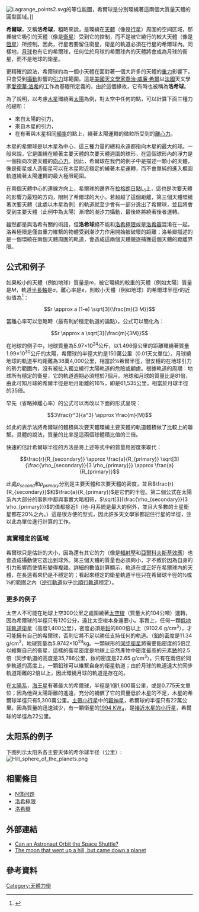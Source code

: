 {{refimprove|time=2016-10-04T09:12:42+00:00}}
[[File:Lagrange_points2.svg|thumb]]的等位能圖，希爾球是分別環繞著這兩個大質量天體的圓型區域。]]
{{航天动力学}}

'''希爾球'''，又稱'''洛希球'''，粗略來說，是環繞在[[天體|天體]]（像是[[行星|行星]]）周圍的空间区域，那裡被它吸引的天體（像是[[衛星|衛星]]）受到它的控制，而不是被它繞行的較大天體（像是[[恆星|恆星]]）所控制。因此，行星若要留住衛星，衛星的軌道必須在行星的希爾球內。同樣地，[[月球|月球]]也有它的希爾球，任何位於月球的希爾球內的天體將會成為月球的衛星，而不是地球的衛星。

更精確的說法，希爾球約為一個小天體在面對著一個大許多的天體的[[引力|重力]]影響下，只會受到[[攝動|攝動]]影響的[[引力|引力]]球範圍。這是[[美國|美國]][[天文學家|天文學家]][[喬治·威廉·希爾|喬治·威廉·希爾]]以[[法國|法國]]天文學家[[愛德華·洛希|愛德華·洛希]]的工作為基礎所定義的，由於這個緣故，它有時也被稱為'''洛希球'''。

為了說明，以考慮[[木星|木星]]環繞著[[太陽|太陽]]為例，對太空中任何的點，可以計算下面三種力的總和：
* 來自太陽的引力，
* 來自木星的引力，
* 在有著與木星相同[[角频率|頻率]]的點上，繞著太陽運轉的微粒所受到的[[離心力|離心力]]。

木星的希爾球是以木星為中心，這三種力量的總和永遠都指向木星的最大的球。一般來說，它是圍繞在繞著主要天體的次要天體週圍的球形，在這個球形內的淨力是一個指向次要天體的[[向心力|向心力]]。因此，希爾球在我們的例子中是描述一顆小的天體，像是衛星或人造衛星可以在木星附近穩定的繞著木星運轉，而不會單純的進入橢圓軌道繞著太陽運轉的最大極限範圍。

在兩個天體中心的連線方向上，希爾球的邊界在[[拉格朗日點|拉格朗日點]]L<sub>1</sub>上，這也是次要天體的影響力最短的方向，限制了希爾球的大小。若超越了這個距離，第三個天體環繞著次要天體（此處以木星為例）的軌道就至少會有一部分逸出了希爾球，並且將會受到主要天體（此例中為太陽）漸增的潮汐力攝動，最後終將繞著後者運轉。

雖然都是與洛希有關的術語，但'''洛希球'''絕不能和[[洛希極限|洛希極限]]或是[[洛希瓣|洛希瓣]]混淆在一起。洛希極限是僅由重力維繫的物體受到潮汐力作用開始被破壞的距離；洛希瓣描述的是一個環繞在兩個天體周圍的軌道，會造成這兩個天體競逐捕獲這個天體的距離界限。

== 公式和例子 ==
如果較小的天體（例如地球）質量是''m''，被它環繞的較重的天體（例如太陽）質量是''M''，軌道[[半長軸|半長軸]]是''a''，離心率是''e''，則較小天體（例如地球）的希爾球半徑''r''的近似值為<ref name="HamiltonBurns92">{{Cite journal|title=Orbital stability zones about asteroids|url=https://linkinghub.elsevier.com/retrieve/pii/001910359290005R|last=Hamilton|first=Douglas P.|last2=Burns|first2=Joseph A.|date=1992-03|journal=Icarus|issue=1|doi=10.1016/0019-1035(92)90005-R|volume=96|pages=43–64|language=en|bibcode=1992Icar...96...43H|access-date=2022-04-08|archive-date=2022-03-08|archive-url=https://web.archive.org/web/20220308144152/https://linkinghub.elsevier.com/retrieve/pii/001910359290005R}}</ref>：

:<math>r \approx a (1-e) \sqrt[3]{\frac{m}{3 M}}</math>

當離心率可以忽略時（最有利於穩定軌道的論點），公式可以簡化為：

:<math>r \approx a \sqrt[3]{\frac{m}{3M}}</math>

在地球的例子中，地球質量為5.97×10<sup>24</sup>公斤，以1.496億公里的距離環繞著質量1.99×10<sup>30</sup>公斤的太陽，希爾球的半徑大約是150萬公里（0.01天文單位）。月球繞地球的軌道平均距離為38萬4,000公里，相當於¼希爾半徑，很安穩的在地球引力的勢力範圍內，沒有被扯入獨立繞行太陽軌道的危險或顧慮。根據軌道的周期：地球所有穩定的衛星，它的軌道週期必須短於7個月。地球和月球的質量比是81倍，由此可知月球的希爾半徑是地月距離的16%，即是61,535公里，相當於月球半徑的35倍。

早先（省略掉離心率）的公式可以再改以下面的形式呈現：

:<math>3\frac{r^3}{a^3} \approx \frac{m}{M} </math>

如此的表示法將希爾球的體積與次要天體環繞主要天體的軌道體積做了比較上的聯繫。具體的說法，質量的比率是這兩個球體積比值的三倍。

快速的估計希爾球半徑的方法是將上述等式中的質量用密度來取代：

:<math>\frac{r}{R_{secondary}} \approx \frac{a}{R_{primary}} \sqrt[3]{\frac{\rho_{secondary}}{3 \rho_{primary}}} \approx \frac{a}{R_{primary}} </math>

此處<math>\rho_{second}</math>和<math>\rho_{primary}</math>分別是主要天體和次要天體的密度，並且<math>\frac{r}{R_{secondary}}</math>和<math>\frac{a}{R_{primary}}</math>是它們的半徑。第二個公式在太陽系內大部分的事例中都與事實大略相符，<math>\sqrt[3]{\frac{\rho_{secondary}}{3 \rho_{primary}}}</math>的值都接近1（地-月系統是最大的例外，並且大多數的土星衛星都在20%之內。）這是很方便的型式，因此許多天文學家都記住行星的半徑，並以此為單位進行計算的工作。

=== 真實穩定的區域 ===
希爾球只是估計的大小，因為還有其它的力（像是[[輻射壓|輻射壓]]和[[亚尔科夫斯基效应|亞爾科夫斯基效應]]）也會造成攝動使它逸出到球外。第三個天體的質量也必須夠小，才不致於因為自身的引力影響而使情形變得複雜。詳細的數值計算顯示，軌道在或正好在希爾球內的天體，在長遠看來仍是不穩定的；看起來穩定的衛星軌道半徑只在希爾球半徑的½或⅓的範圍之內（[[順行和逆行|逆行軌道]]似乎比[[順行和逆行|順行軌道]]穩定）。

=== 更多的例子 ===
太空人不可能在地球上空300公里之處圍繞著[[航天飞机|太空梭]]（質量大約104公噸）運轉，因為希爾球的半徑只有120公分，遠比太空梭本身還要小。事實上，任何一顆[[低地球軌道衛星|低地球軌道衛星]]（高度1,400公里），密度必須是[[鉛|鉛]]的800倍以上（9102.6 g/cm<sup>3</sup>），才可能擁有自己的希爾球，否則它將不足以勝任支持任何的軌道。（鉛的密度是11.34 g/cm<sup>3</sup>，地球質量為5.9742×10<sup>24</sup>kg。一顆球形的[[同步卫星|同步衛星]]將需要鉛密度的5倍足以維繫自己的衛星，這樣的衛星密度是地球上自然產物中密度最高的元素[[銥|銥]]的2.5倍（同步軌道的高度是35,786公里，銥的密度是22.65 g/cm<sup>3</sup>）。只有在兩倍於同步軌道的高度上，一顆鉛球可以維繫自身的衛星軌道；由於月球的軌道遠大於同步軌道距離的2倍以上，因此環繞月球的軌道是存在的。

在[[太陽系|太陽系]]，[[海王星|海王星]]有著最大的希爾球，半徑是1億1,600萬公里，或是0.775天文單位；因為他與太陽距離的遙遠，充分的補償了它的質量低於木星的不足，木星的希爾球半徑只有5,300萬公里。[[小行星帶|主帶小行星]]中的[[穀神星|穀神星]]，希爾球的半徑只有22萬公里。因為質量的迅速減少，有一顆衛星的[[小行星66391|1994 KW<sub>4</sub>]]，是[[水星軌道穿越小行星|接近水星的小行星]]，希爾球的半徑為22公里。

== 太阳系的例子 ==
下图列示太阳系各主要天体的希尔球半径（公里）:
[[File:Hill_sphere_of_the_planets.png|center]]

== 相關條目 ==
* [[N体问题|N体问题]]
* [[洛希極限|洛希極限]]
* [[洛希瓣|洛希瓣]]

== 外部連結 ==
* [https://web.archive.org/web/20060621062915/http://www.asterism.org/tutorials/tut22-1.htm Can an Astronaut Orbit the Space Shuttle?]
* [http://blogs.discovermagazine.com/badastronomy/2008/09/29/the-moon-that-went-up-a-hill-but-came-down-a-planet The moon that went up a hill, but came down a planet] {{Wayback|url=http://blogs.discovermagazine.com/badastronomy/2008/09/29/the-moon-that-went-up-a-hill-but-came-down-a-planet |date=20080930094142 }}

== 參考資料 ==
{{reflist}}

{{軌道}}

[[Category:天體力學|Category:天體力學]]